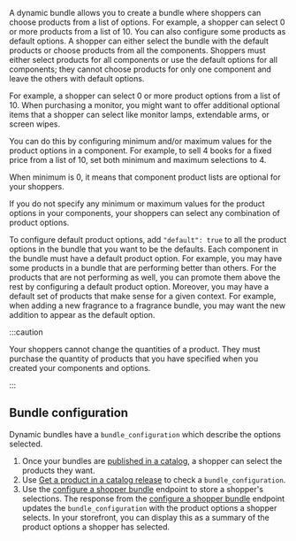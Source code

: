 A dynamic bundle allows you to create a bundle where shoppers can choose products from a list of options. For example, a shopper can select 0 or more products from a list of 10. You can also configure some products as default options. A shopper can either select the bundle with the default products or choose products from all the components. Shoppers must either select products for all components or use the default options for all components; they cannot choose products for only one component and leave the others with default options.

For example, a shopper can select 0 or more product options from a list of 10. When purchasing a monitor, you might want to offer additional optional items that a shopper can select like monitor lamps, extendable arms, or screen wipes.

You can do this by configuring minimum and/or maximum values for the product options in a component. For example, to sell 4 books for a fixed price from a list of 10, set both minimum and maximum selections to 4.

When minimum is 0, it means that component product lists are optional for your shoppers.

If you do not specify any minimum or maximum values for the product options in your components, your shoppers can select any combination of product options.

To configure default product options, add `"default": true` to all the product options in the bundle that you want to be the defaults. Each component in the bundle must have a default product option. For example, you may have some products in a bundle that are performing better than others. For the products that are not performing as well, you can promote them above the rest by configuring a default product option. Moreover, you may have a default set of products that make sense for a given context. For example, when adding a new fragrance to a fragrance bundle, you may want the new addition to appear as the default option.

:::caution

Your shoppers cannot change the quantities of a product. They must purchase the quantity of products that you have specified when you created your components and options.

:::

## Bundle configuration

Dynamic bundles have a `bundle_configuration` which describe the options selected.

1. Once your bundles are [published in a catalog](/docs/api/pxm/catalog/publish-release), a shopper can select the products they want.
1. Use [Get a product in a catalog release](/docs/api/pxm/catalog/get-by-context-all-products) to check a `bundle_configuration`.
1. Use the [configure a shopper bundle](/docs/api/pxm/catalog/configure-by-context-product) endpoint to store a shopper's selections. The response from the [configure a shopper bundle](/docs/api/pxm/catalog/configure-by-context-product) endpoint updates the `bundle_configuration` with the product options a shopper selects. In your storefront, you can display this as a summary of the product options a shopper has selected.

